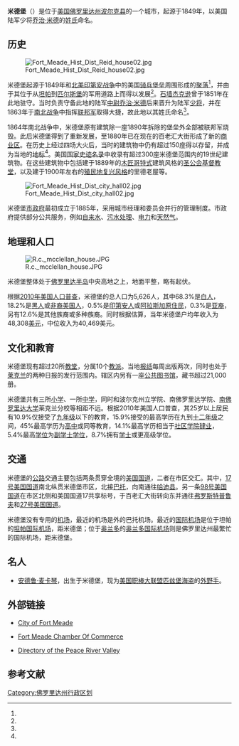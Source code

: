 {{Infobox settlement
<!--See the Table at Infobox settlement for all fields and descriptions of usage-->
<!-- Basic info  ---------------->
|official_name            = 米德堡
|other_name               = 
|native_name              = <!-- for cities whose native name is not in English -->
|nickname                 = 
|settlement_type          = [[城市|城市]]
|motto                    = 
<!-- images and maps  ----------->
|image_skyline            = ChristChurch.jpg
|imagesize                = 
|image_caption            = 圣公会基督教堂，建于1889年
|image_flag               = 
|flag_size                = 
|image_seal               = FMBadge.jpg
|seal_size                = 
|image_shield             = 
|shield_size              = 
|image_blank_emblem       = 
|blank_emblem_type        = 
|blank_emblem_size        = 
|image_map                = Polk_County_Florida_Incorporated_and_Unincorporated_areas_Fort_Meade_Highlighted.svg
|mapsize                  = 250x200px
|map_caption              = 米德堡在[[波尔克县_(佛罗里达州)|波尔克县]]和[[佛罗里达州|佛罗里达州]]中的位置
|image_map1               = 
|mapsize1                 = 
|map_caption1             = 
|image_dot_map            = 
|dot_mapsize              = 
|dot_map_caption          = 
|dot_x                    = 
|dot_y                    = 
|pushpin_map              = <!-- the name of a location map as per http://en.wikipedia.org/wiki/Template:Location_map -->
|pushpin_label_position   = <!-- the position of the pushpin label: left, right, top, bottom, none -->
|pushpin_map_caption      = 
|pushpin_mapsize          = 
<!-- Location ------------------>
|coordinates_region       = US-FL
|subdivision_type         = [[世界地理索引|国家]]
|subdivision_name         = [[美国|美国]]
|subdivision_type1        = [[美国行政区划|州]]
|subdivision_name1        = [[佛罗里达州|佛罗里达州]]
|subdivision_type2        = [[佛罗里达州行政区划|县]]
|subdivision_name2        = [[波尔克县_(佛罗里达州)|波尔克县]]
|subdivision_type3        = 
|subdivision_name3        = 
|subdivision_type4        = 
|subdivision_name4        = 
<!-- Politics ----------------->
|government_footnotes     = 
|government_type          = 
|leader_title             = 
|leader_name              = 
|leader_title1            = 
|leader_name1             = 
|leader_title2            = 
|leader_name2             = 
|leader_title3            = 
|leader_name3             = 
|leader_title4            = 
|leader_name4             = 
|established_title        = 建造年代
|established_date         = 1849
|established_title2       = <!-- Incorporated (town) -->
|established_date2        = 
|established_title3       = <!-- Incorporated (city) -->
|established_date3        = 
<!-- Area    --------------------->
|area_magnitude           = 
|unit_pref                = metric
|area_footnotes           = 
|area_total_km2           = 13
|area_land_km2            = 12.9
|area_water_km2           = 0.1
|area_total_sq_mi         = 5
|area_land_sq_mi          = 5
|area_water_sq_mi         = 0
|area_water_percent       = 
|area_urban_km2           = 
|area_urban_sq_mi         = 
|area_metro_km2           = 
|area_metro_sq_mi         = 
|area_blank1_title        = 
|area_blank1_km2          = 
|area_blank1_sq_mi        = 
<!-- Population   ----------------------->
|population_as_of         = 2000
|population_footnotes     = 
|population_note          = 
|population_total         = 5691
|population_density_km2   = 437.8
|population_density_sq_mi = 1138.2
|population_metro         = 584,383
|population_density_metro_km2     = 
|population_density_metro_sq_mi   = 
|population_urban                 = 
|population_density_urban_km2     = 
|population_density_urban_sq_mi   = 
|population_blank1_title          = 
|population_blank1                = 
|population_density_blank1_km2    = 
|population_density_blank1_sq_mi  = 
<!-- General information  --------------->
|timezone                 = [[北美东部时区|北美东部时区（EST）]]
|utc_offset               = -5
|timezone_DST             = EDT
|utc_offset_DST           = -4
|coordinates_display      = display=inline,title
|latd = 27 |latm = 45 |lats = 6 |latNS = N
|longd = 81 |longm = 47 |longs = 48 |longEW = W
|elevation_footnotes      = <!--for references: use <ref> tags-->
|elevation_m              = 42
|elevation_ft             = 138
<!-- Area/postal codes & others -------->
|postal_code_type         = [[美国邮政编码|邮政编码]]
|postal_code              = 33841
|area_code                = 863
|blank_name               = [[联邦资料处理标准|FIPS编码]]
|blank_info               = 12-24100{{GR|2}}
|blank1_name              = 
|blank1_info              = 
|website                  = http://www.cityoffortmeade.com/
|footnotes                = 
}}

'''米德堡'''（{{lang-en|'''Fort Meade'''}}）是位于[[美国|美国]][[佛罗里达州|佛罗里达州]][[波尔克县_(佛罗里达州)|波尔克县]]的一个城市，起源于1849年，以美国陆军少将[[乔治·米德|乔治·米德]]的[[姓氏|姓氏]]命名。

==历史==
[[File:Fort_Meade_Hist_Dist_Reid_house02.jpg|left]]

米德堡起源于1849年和[[北美印第安战争|北美印第安战争]]中的美国[[骑兵|骑兵]][[要塞|堡垒]]周围形成的[[聚落|聚落]]<ref name="origin" />，并由于其位于从[[坦帕_(佛罗里达州)|坦帕]]到[[匹尔斯堡_(佛罗里达州)|匹尔斯堡]]的军用道路上而得以发展<ref name="Historical Highlights" />。[[石墙杰克逊|石墙杰克逊]]曾于1851年在此地驻守。当时负责守备此地的陆军[[中尉|中尉]][[乔治·米德|乔治·米德]]后来晋升为陆军[[少将|少将]]，并在1863年于[[南北战争|南北战争]]中指挥[[联邦军|联邦军]]取得大捷，故此地以其姓氏命名<ref name="origin" />。

1864年南北战争中，米德堡原有建筑除一座1890年拆除的堡垒外全部被联邦军烧毁{{r|Map of Civil War, Polk County}}。此后米德堡得到了重新发展，至1880年已在现在的百老汇大街形成了新的[[商业区|商业区]]。在历史上经过四场大火后，当时的建筑物中仍有超过150座得以存留，并成为当地的[[地标|地标]]<ref name="Historical Highlights" />。美国[[国家史迹名录|国家史迹名录]]中收录有超过300座米德堡范围内的19世纪建筑物{{r|listing}}。在这些建筑物中包括建于1889年的[[哥特式艺术|木匠哥特式]]建筑风格的[[圣公会|圣公会]][[教堂|基督教堂]]，以及建于1900年左右的[[殖民地复兴风格|殖民地复兴风格]]的里德老屋等。

[[File:Fort_Meade_Hist_Dist_city_hall02.jpg|left]]

米德堡[[市政府|市政府]]最初成立于1885年，采用城市经理和委员会并行的管理制度。市政府提供部分公共服务，例如[[自来水|自来水]]、[[污水处理|污水处理]]、[[电力|电力]]和[[天然气|天然气]]{{r|origin}}。

==地理和人口==

[[Image:R.c._mcclellan_house.JPG|left]]

米德堡整体处于[[佛罗里达半岛|佛罗里达半岛]]中央高地之上，地面平整，略有起伏{{r|Florida's Geological History}}。

根据[[2010年美国人口普查|2010年美国人口普查]]，米德堡的总人口为5,626人，其中68.3%是[[白人|白人]]，18.2%是[[黑人|黑人]]或[[非裔美国人|非裔美国人]]，0.5%是[[印第安人|印第安人]]或[[阿拉斯加原住民|阿拉斯加原住民]]，0.3%是[[亚裔|亚裔]]，另有12.6%是其他族裔或多种族裔{{r|census}}。同时根据估算，当年米德堡户均年收入为48,308[[美元|美元]]，中位收入为40,469美元{{r|census}}。

==文化和教育==

米德堡现有超过20所[[教堂|教堂]]，分属10个[[基督教派系|教派]]。当地[[报纸|报纸]]每周出版两次，同时也处于[[莱克兰_(佛罗里达州)|莱克兰]]的两种日报的发行范围内。辖区内另有一座[[公共图书馆|公共图书馆]]，藏书超过21,000册{{r|origin}}。

米德堡共有三所[[小学|小学]]、一所[[中学|中学]]，同时和波尔克州立学院、南佛罗里达学院、[[南佛罗里达大学|南佛罗里达大学]]莱克兰分校等相距不远。根据2010年美国人口普查，其25岁以上居民有10.9%仅接受了[[九年级|九年级]]以下的教育，15.9%接受的最高学历在九到[[十二年级|十二年级]]之间，45%最高学历为[[高中|高中]]或同等教育，14.1%最高学历相当于[[社区学院|社区学院]][[肄业|肄业]]，5.4%最高[[学位|学位]]为[[副学士学位|副学士学位]]，8.7%拥有[[学士|学士]]或更高级学位{{r|census}}。

==交通==

米德堡的[[公路|公路]]交通主要包括两条贯穿全境的[[美国国道|美国国道]]，二者在市区交汇。其中，[[17号美国国道|17号美国国道]]南北纵贯米德堡市区，北接[[巴托_(佛罗里达州)|巴托]]，向南通往[[哈迪县_(佛罗里达州)|哈迪县]]。另一条[[98号美国国道|98号美国国道]]在市区北侧和美国国道17共享标号，于百老汇大街转向东并通往[[弗罗斯特普鲁夫_(佛罗里达州)|弗罗斯特普鲁夫]]和[[27号美国国道|27号美国国道]]。

米德堡没有专用的[[机场|机场]]，最近的机场是{{convert|13|mi|km}}外的巴托机场。最近的[[国际机场|国际机场]]是位于坦帕的[[坦帕国际机场|坦帕国际机场]]，距米德堡{{convert|47|mi|km}}；位于[[奥兰多_(佛罗里达州)|奥兰多]]的[[奥兰多国际机场|奥兰多国际机场]]则是佛罗里达州最繁忙的国际机场，距米德堡{{convert|56|mi|km}}{{r|airport}}。

==名人==
*[[安德鲁·麦卡琴|安德鲁·麦卡琴]]，出生于米德堡，现为[[美国职棒大联盟|美国职棒大联盟]][[匹兹堡海盗|匹兹堡海盗]]的[[外野手|外野手]]。

==外部链接==
* {{en icon}} [http://www.cityoffortmeade.com/ City of Fort Meade]
* {{en icon}} [https://web.archive.org/web/20120216004446/http://www.fortmeadechamber.com/ Fort Meade Chamber Of Commerce]
* {{en icon}} [https://web.archive.org/web/20110322042817/http://www.peacerivervalleyflorida.com/ Directory of the Peace River Valley]

==参考文献==
{{Reflist|colwidth=30em|refs=
<ref name="origin">{{cite web
|url=http://www.cityoffortmeade.com/history/
|title=City of Fort Meade: History
|work=The Official Web Site of the City of Fort Meade, FL
|accessdate=2012-02-05
|language=en
|archive-url=https://web.archive.org/web/20120208122235/http://www.cityoffortmeade.com/history/
|archive-date=2012-02-08
|dead-url=yes
}}</ref>
<ref name="Historical Highlights">{{cite web
| url = http://www.polkcountyhistory.org/pdf/sept94.pdf
| format = pdf
| page = 7
| title = Historical Highlights
| date = 1994-9
| accessdate = 2010-10-01
| publisher = Polk County Historical Association
| language = en
| deadurl = yes
| archiveurl = https://web.archive.org/web/20120305111039/http://www.polkcountyhistory.org/pdf/sept94.pdf
| archivedate = 2012-03-05
}}</ref>
<ref name="Map of Civil War, Polk County">{{cite web
| url = http://www.polkcountyhistory.org/pdf/june03.pdf
| format = pdf
| page = 12
| title = Map of Civil War, Polk County
| date = 2003-6
| accessdate = 2010-09-26
| publisher = Polk County Historical Association
| language = en
| deadurl = yes
| archiveurl = https://web.archive.org/web/20120402101638/http://www.polkcountyhistory.org/pdf/june03.pdf
| archivedate = 2012-04-02
}}</ref>
<ref name="listing">
{{cite web
|url=http://www.nps.gov/nr/
|title=National Register of Historic Places|work=National Park Service
|accessdate=2012-02-05|language=en}}
</ref>
<ref name="Florida's Geological History">{{cite web
| url = http://edis.ifas.ufl.edu/uw208
| author = Ginger M. Allen and Martin B. Main
| title = Florida's Geological History
| accessdate = 2012-02-05
| publisher = University of Florida
| language = en
}}</ref>
<ref name="census">
{{cite web
|url=http://factfinder2.census.gov/
|title=American Fact Finder
|publisher=U.S. Census Bureau
|accessdate=2012-02-05
|language=en
}}
</ref>
<ref name="airport">
{{cite web
|url=http://www.travelmath.com/nearest-airport/Fort+Meade,+FL
|title=Nearest major airport to Fort Meade, Florida
|work=TravelMath
|accessdate=2012-02-05|language=en}}
</ref>
}}

{{波爾克縣 (佛羅里達州)}}

[[Category:佛罗里达州行政区划|Category:佛罗里达州行政区划]]